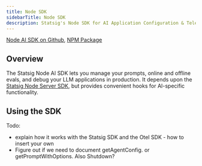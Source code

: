 ```yaml
---
title: Node SDK
sidebarTitle: Node SDK
description: Statsig's Node SDK for AI Application Configuration & Telemetry
---
```






<Callout icon="github">
<a href="https://github.com/statsig-io/statsig-ai-node" target="_blank" rel="noreferrer">Node AI SDK on Github</a>, 
<a href="https://www.npmjs.com/package/@statsig/statsig-ai-node" target="_blank" rel="noreferrer">NPM Package</a>
</Callout>

## Overview 

The Statsig Node AI SDK lets you manage your prompts, online and offline evals, and debug your LLM applications in production. It depends upon the [Statsig Node Server SDK](/server-core/node-core), but provides convenient hooks for AI-specific functionality.

<Steps>
<Step title="Install the SDK">
<Installation/>
</Step>
<Step title="Initialize the SDK">
<InitializationPreamble/>
<Initialization/>
</Step>
</Steps>

## Using the SDK

<WrapOpenAIPreamble/>
<WrapOpenAI/>

<LogEvalResultPreamble/>
<LogEvalResult/>

<GetPromptPreamble/>
<GetPrompt/>

Todo: 
- explain how it works with the Statsig SDK and the Otel SDK - how to insert your own
- Figure out if we need to document getAgentConfig. or getPromptWithOptions. Also Shutdown? 
